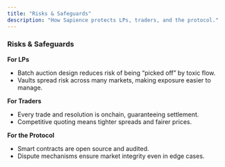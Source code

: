 ```yaml
---
title: "Risks & Safeguards"
description: "How Sapience protects LPs, traders, and the protocol."
---
```


### Risks & Safeguards

**For LPs**

- Batch auction design reduces risk of being “picked off” by toxic flow.
- Vaults spread risk across many markets, making exposure easier to manage.

**For Traders**

- Every trade and resolution is onchain, guaranteeing settlement.
- Competitive quoting means tighter spreads and fairer prices.

**For the Protocol**

- Smart contracts are open source and audited.
- Dispute mechanisms ensure market integrity even in edge cases.


